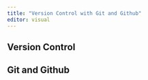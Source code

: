 ```yaml
---
title: "Version Control with Git and Github"
editor: visual
---
```


## Version Control

## Git and Github
